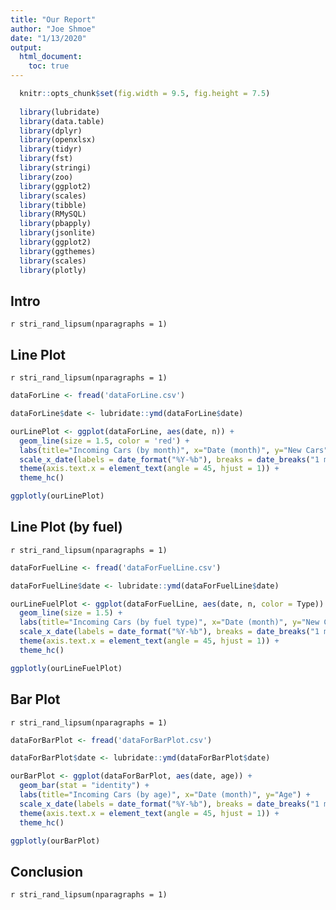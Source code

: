 ```yaml
---
title: "Our Report"
author: "Joe Shmoe"
date: "1/13/2020"
output:
  html_document:
    toc: true
---
```


```r
  knitr::opts_chunk$set(fig.width = 9.5, fig.height = 7.5)
  
  library(lubridate) 
  library(data.table) 
  library(dplyr) 
  library(openxlsx) 
  library(tidyr) 
  library(fst) 
  library(stringi)
  library(zoo) 
  library(ggplot2) 
  library(scales) 
  library(tibble) 
  library(RMySQL)
  library(pbapply)
  library(jsonlite)
  library(ggplot2)
  library(ggthemes)
  library(scales)
  library(plotly)
```

## Intro

`r stri_rand_lipsum(nparagraphs = 1)`

## Line Plot

`r stri_rand_lipsum(nparagraphs = 1)`

```r

dataForLine <- fread('dataForLine.csv')

dataForLine$date <- lubridate::ymd(dataForLine$date)

ourLinePlot <- ggplot(dataForLine, aes(date, n)) +
  geom_line(size = 1.5, color = 'red') +
  labs(title="Incoming Cars (by month)", x="Date (month)", y="New Cars") +
  scale_x_date(labels = date_format("%Y-%b"), breaks = date_breaks("1 months"), limits = as.Date(c('2016-12-01','2017-12-01'))) +
  theme(axis.text.x = element_text(angle = 45, hjust = 1)) +
  theme_hc()

ggplotly(ourLinePlot) 

```

## Line Plot (by fuel)

`r stri_rand_lipsum(nparagraphs = 1)`

```r

dataForFuelLine <- fread('dataForFuelLine.csv')

dataForFuelLine$date <- lubridate::ymd(dataForFuelLine$date)

ourLineFuelPlot <- ggplot(dataForFuelLine, aes(date, n, color = Type)) +
  geom_line(size = 1.5) +
  labs(title="Incoming Cars (by fuel type)", x="Date (month)", y="New Cars") +
  scale_x_date(labels = date_format("%Y-%b"), breaks = date_breaks("1 months"), limits = as.Date(c('2016-12-01','2017-12-01'))) +
  theme(axis.text.x = element_text(angle = 45, hjust = 1)) +
  theme_hc()

ggplotly(ourLineFuelPlot)

```

## Bar Plot

`r stri_rand_lipsum(nparagraphs = 1)`

```r

dataForBarPlot <- fread('dataForBarPlot.csv')

dataForBarPlot$date <- lubridate::ymd(dataForBarPlot$date)

ourBarPlot <- ggplot(dataForBarPlot, aes(date, age)) +
  geom_bar(stat = "identity") +
  labs(title="Incoming Cars (by age)", x="Date (month)", y="Age") +
  scale_x_date(labels = date_format("%Y-%b"), breaks = date_breaks("1 months")) +
  theme(axis.text.x = element_text(angle = 45, hjust = 1)) +
  theme_hc()

ggplotly(ourBarPlot)

```

## Conclusion

`r stri_rand_lipsum(nparagraphs = 1)`
